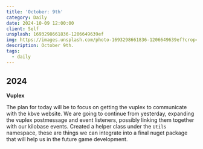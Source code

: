```yaml
---
title: 'October: 9th'
category: Daily
date: 2024-10-09 12:00:00
client: Self
unsplash: 1693298661836-1206649639ef
img: https://images.unsplash.com/photo-1693298661836-1206649639ef?crop=entropy&cs=srgb&fm=jpg&ixid=MnwzNjM5Nzd8MHwxfHJhbmRvbXx8fHx8fHx8fDE2ODE3NDg2ODY&ixlib=rb-4.0.3&q=85
description: October 9th. 
tags:
  - daily
---
```



## 2024


**Vuplex**

The plan for today will be to focus on getting the vuplex to communicate with the kbve website.
We are going to continue from yesterday, expanding the vuplex postmessage and event listeners, possibly linking them together with our kilobase events.
Created a helper class under the `Utils` namespace, these are things we can integrate into a final nuget package that will help us in the future game development.
